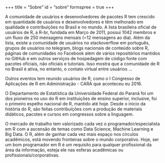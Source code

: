 +++
title = "Sobre"
id = "sobre"
formspree = true
+++

A comunidade de usuários e desenvolvedores de pacotes R tem crescido em
quantidade de usuários e desenvolvedores e têm melhorado em qualidade e
contribuições no Brasil e no mundo. A lista brasileira oficial de
usuários de R, a R-br, fundada em Março de 2011, possui 1042 membros e
um fluxo de 250 mensagens mensais (~12 mensagens ao dia). Além da lista,
existe a comunidade de usuários no stackoverflow em português, grupos de
usuários no telegram, blogs nacionais de conteúdo sobre R, páginas de
comunidades no Facebook além de vários repositórios mantidos no GitHub e
em outros serviços de hospedagem de código fonte com pacotes oficiais,
não oficiais e tutoriais. Isso mostra que a comunidade de R no Brasil é
ativa, no entanto, o contato virtual entre usuários ...

Outros eventos tem reunido usuários de R, como o I Congresso de
Aplicações de R em Administração - CARA que aconteceu eu 2016.

O Departamento de Estatística da Universidade Federal do Paraná foi um
dos pioneiros no uso do R em instituições de ensino superior, inclusive,
foi o primeiro espelho nacional de R, mantido até hoje. Desde o início
da história do R, são feitas contribuições com a produção de materiais
didáticos, pacotes e cursos em congressos sobre a linguagem.

O mercado de trabalho tem valorizado cada vez o programador/especialista
em R com a ascensão de temas como Data Science, Machine Learning e Big
Data. O R, além de ganhar cada vez mais espaço nos círculos acadêmicos,
está movendo fronteiras sobre o mundo corporativo. Hoje, ser um bom
programador em R é um requisito para qualquer profissional da área da
informação, esteja ele nas esferas acadêmicas ou
profissionais/corporativas.

